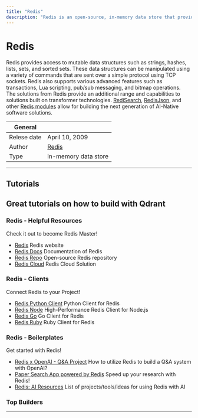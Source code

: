 ```yaml
---
title: "Redis"
description: "Redis is an open-source, in-memory data store that provides access to mutable data structures via a set of commands. It is also a real-time data platform that functions as a blazing fast vector database, ML feature store, and data serving layer across a variety of workloads. Redis offers high performance and scalability, making it a popular choice for use in web applications and other use cases that require fast data access."
---
```


# Redis
Redis provides access to mutable data structures such as strings, hashes, lists, sets, and sorted sets. 
These data structures can be manipulated using a variety of commands that are sent over a simple protocol 
using TCP sockets. Redis also supports various advanced features such as transactions, Lua scripting, pub/sub 
messaging, and bitmap operations.  
The solutions from Redis provide an additional range and capabilities to solutions built on transformer 
technologies. [RediSearch](https://github.com/RediSearch/RediSearch), [RedisJson](https://github.com/RedisJSON/RedisJSON), 
and other [Redis modules](https://redis.io/resources/modules/) allow for building the next generation of AI-Native software 
solutions.

| General  |  |
| --- | --- |
| Relese date |  April 10, 2009 |
| Author | [Redis](https://redis.io/)  |
| Type | in-memory data store |

---

## Tutorials
Great tutorials on how to build with Qdrant
<TechTutorials/>
---

### Redis - Helpful Resources
Check it out to become Redis Master!

* [Redis](https://redis.io/) Redis website
* [Redis Docs](https://redis.io/docs/) Documentation of Redis
* [Redis Repo](https://github.com/redis/redis) Open-source Redis repository
* [Redis Cloud](https://redis.com/redis-enterprise-cloud/overview/) Redis Cloud Solution


### Redis -  Clients
Connect Redis to your Project!

* [Redis Python Client](https://redis.io/) Python Client for Redis
* [Redis Node](https://redis.io/docs/) High-Performance Redis Client for Node.js
* [Redis Go](https://github.com/redis/redis) Go Client for Redis
* [Redis Ruby](https://redis.com/redis-enterprise-cloud/overview/) Ruby Client for Redis

### Redis - Boilerplates
Get started with Redis!

* [Redis x OpenAI - Q&A Project](https://github.com/RedisVentures/redis-openai-qna) How to utilize Redis to build a Q&A system with OpenAI?
* [Paper Search App powered by Redis](https://github.com/RedisVentures/redis-arXiv-search) Speed up your research with Redis!
* [Redis: AI Resources](https://github.com/RedisVentures/redis-ai-resources) List of projects/tools/ideas for using Redis with AI

### Top Builders
<TopBuildersComponent/>

---